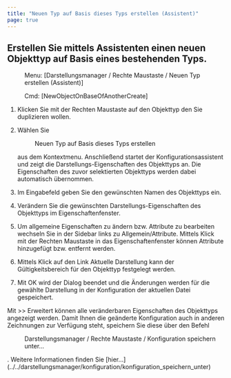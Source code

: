 ```yaml
---
title: "Neuen Typ auf Basis dieses Typs erstellen (Assistent)"
page: true
---
```

## Erstellen Sie mittels Assistenten einen neuen Objekttyp auf Basis eines bestehenden Typs.
 <Menu> Menu: [Darstellungsmanager / Rechte Maustaste / Neuen Typ erstellen (Assistent)] </Menu> 
<GeoDesigner> <Menu> Cmd: [NewObjectOnBaseOfAnotherCreate] </Menu> </GeoDesigner>


1.  Klicken Sie mit der <Border>Rechten Maustaste</Border>  auf den Objekttyp den Sie duplizieren wollen.

2. W&#228;hlen Sie <Menu> Neuen Typ auf Basis dieses Typs erstellen </Menu>  aus dem Kontextmenu. Anschlie&#223;end startet der Konfigurationsassistent und zeigt die Darstellungs-Eigenschaften des Objekttyps an. Die Eigenschaften des zuvor selektierten Objekttyps werden dabei automatisch &#252;bernommen.

3. Im Eingabefeld geben Sie den gew&#252;nschten Namen des Objekttyps ein.

4. Ver&#228;ndern Sie die gew&#252;nschten Darstellungs-Eigenschaften des Objekttyps im Eigenschaftenfenster. 

5. Um allgemeine Eigenschaften zu &#228;ndern bzw. Attribute zu bearbeiten wechseln Sie in der Sidebar links zu Allgemein/Attribute. Mittels Klick mit der <Border>Rechten Maustaste</Border>  in das Eigenschaftenfenster k&#246;nnen Attribute hinzugef&#252;gt bzw. entfernt werden.

6. Mittels Klick auf den Link Aktuelle Darstellung kann der G&#252;ltigkeitsbereich f&#252;r den Objekttyp festgelegt werden.

7. Mit <Border>OK </Border>  wird der Dialog beendet und die &#196;nderungen werden f&#252;r die gew&#228;hlte Darstellung in der Konfiguration der aktuellen Datei gespeichert.




<Success>
Mit   <Border>>> Erweitert</Border>  k&#246;nnen alle ver&#228;nderbaren Eigenschaften des Objekttyps angezeigt werden.
</Success>

<Success>
Damit Ihnen die ge&#228;nderte Konfiguration auch in anderen Zeichnungen zur Verf&#252;gung steht, speichern Sie diese &#252;ber den Befehl  <Menu>Darstellungsmanager / Rechte Maustaste / Konfiguration speichern unter...</Menu> .
Weitere Informationen finden Sie [hier...](../../darstellungsmanager/konfiguration/konfiguration_speichern_unter)

</Success>

